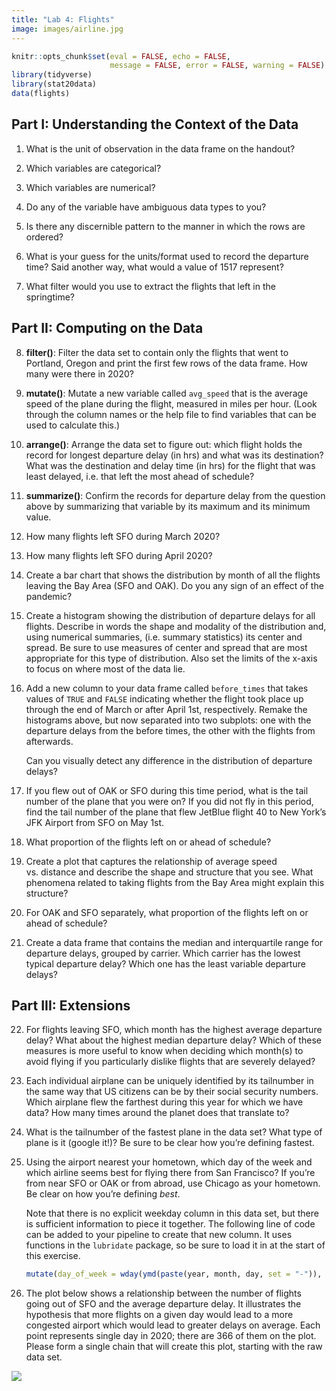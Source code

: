 ```yaml
---
title: "Lab 4: Flights"
image: images/airline.jpg
---
```


```r
knitr::opts_chunk$set(eval = FALSE, echo = FALSE,
                      message = FALSE, error = FALSE, warning = FALSE)
library(tidyverse)
library(stat20data)
data(flights)
```

## Part I: Understanding the Context of the Data

1. What is the unit of observation in the data frame on the handout?

2. Which variables are categorical?

3. Which variables are numerical?

4. Do any of the variable have ambiguous data types to you?

5. Is there any discernible pattern to the manner in which the rows are ordered?

6. What is your guess for the units/format used to record the departure time? Said another way, what would a value of 1517 represent?

7. What filter would you use to extract the flights that left in the springtime?


## Part II: Computing on the Data

8. **filter()**: Filter the data set to contain only the flights that went to Portland, Oregon and print the first few rows of the data frame. How many were there in 2020?

9. **mutate()**: Mutate a new variable called `avg_speed` that is the average speed of the plane during the flight, measured in miles per hour. (Look through the column names or the help file to find variables that can be used to calculate this.)

10. **arrange()**: Arrange the data set to figure out: which flight holds the record for longest departure delay (in hrs) and what was its destination? What was the destination and delay time (in hrs) for the flight that was least delayed, i.e. that left the most ahead of schedule?

11. **summarize()**: Confirm the records for departure delay from the question above by summarizing that variable by its maximum and its minimum value.

12. How many flights left SFO during March 2020?

13. How many flights left SFO during April 2020?

14. Create a bar chart that shows the distribution by month of all the flights leaving the Bay Area (SFO and OAK). Do you any sign of an effect of the pandemic?

15. Create a histogram showing the distribution of departure delays for all flights. Describe in words the shape and modality of the distribution and, using numerical summaries, (i.e. summary statistics) its center and spread. Be sure to use measures of center and spread that are most appropriate for this type of distribution. Also set the limits of the x-axis to focus on where most of the data lie.

16. Add a new column to your data frame called `before_times` that takes values of `TRUE` and `FALSE` indicating whether the flight took place up through the end of March or after April 1st, respectively. Remake the histograms above, but now separated into two subplots: one with the departure delays from the before times, the other with the flights from afterwards. 

    Can you visually detect any difference in the distribution of departure delays?

17. If you flew out of OAK or SFO during this time period, what is the tail number of the plane that you were on? If you did not fly in this period, find the tail number of the plane that flew JetBlue flight 40 to New York's JFK Airport from SFO on May 1st.

18. What proportion of the flights left on or ahead of schedule?

19. Create a plot that captures the relationship of average speed vs. distance and describe the shape and structure that you see. What phenomena related to taking flights from the Bay Area might explain this structure?

20. For OAK and SFO separately, what proportion of the flights left on or ahead of schedule?

21.  Create a data frame that contains the median and interquartile range for departure delays, grouped by carrier. Which carrier has the lowest typical departure delay? Which one has the least variable departure delays?


## Part III: Extensions

22. For flights leaving SFO, which month has the highest average departure delay? What about the highest median departure delay? Which of these measures is more useful to know when deciding which month(s) to avoid flying if you particularly dislike flights that are severely delayed?

23. Each individual airplane can be uniquely identified by its tailnumber in the same way that US citizens can be by their social security numbers. Which airplane flew the farthest during this year for which we have data? How many times around the planet does that translate to?

24. What is the tailnumber of the fastest plane in the data set? What type of plane is it (google it!)? Be sure to be clear how you're defining fastest.

25.  Using the airport nearest your hometown, which day of the week and which airline seems best for 
flying there from San Francisco?  If you're from near SFO or OAK or from abroad, use Chicago as your hometown. Be clear on how you're defining *best*.

     Note that there is no explicit weekday column in this data set, but there is sufficient information to piece it together. The following line of code can be added to your pipeline to create that new column. It uses functions in the `lubridate` package, so be sure to load it in at the start of this exercise.

     ```r
     mutate(day_of_week = wday(ymd(paste(year, month, day, set = "-")), label = T))
     ```

26. The plot below shows a relationship between the number of flights going out of SFO and the average departure delay. It illustrates the hypothesis that more flights on a given day would lead to a more congested airport which would lead to greater delays on average. Each point represents single day in 2020; there are 366 of them on the plot. Please form a single chain that will create this plot, starting with the raw data set.

![](images/complex-ggplot.png){fig-align=center}
